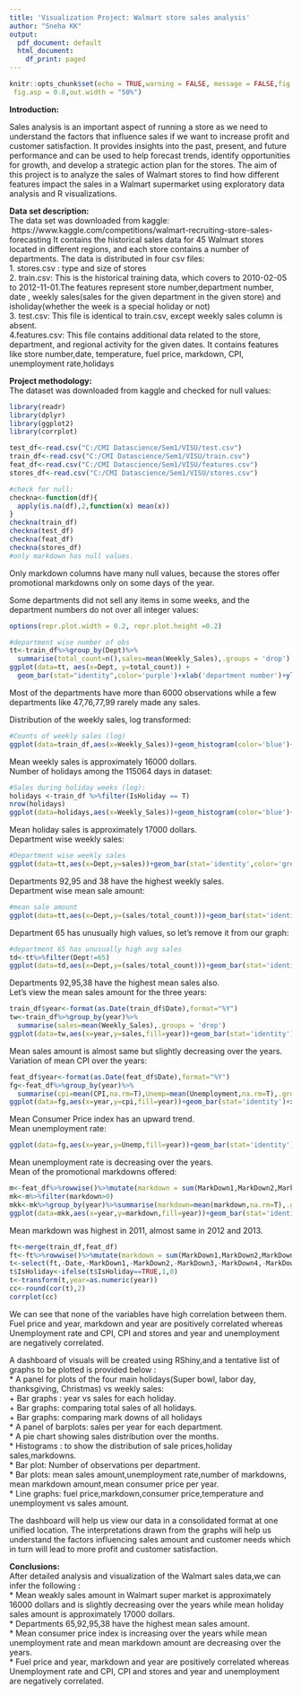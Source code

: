 ---
title: 'Visualization Project: Walmart store sales analysis'
author: "Sneha KK"
output:
  pdf_document: default
  html_document:
    df_print: paged
---

```{r setup, include=FALSE}
knitr::opts_chunk$set(echo = TRUE,warning = FALSE, message = FALSE,fig.width = 6,
 fig.asp = 0.8,out.width = "50%")

```

__Introduction:__

Sales analysis is an important aspect of running a store as we need to understand the factors that influence sales if we want to increase profit and customer satisfaction.
It provides insights into the past, present, and future performance and can be used to help forecast trends, identify opportunities for growth, and develop a strategic action plan for the stores.
The aim of this project is to analyze the sales of Walmart stores to find how 
different features impact the sales in a Walmart supermarket using exploratory data 
analysis and R visualizations.\

__Data set description:__\
The data set was downloaded from kaggle: \ https://www.kaggle.com/competitions/walmart-recruiting-store-sales-forecasting
It contains the historical sales data for 45 Walmart stores located in different 
regions, and each store contains a number of departments. The data is distributed 
in four csv files:\
1. stores.csv : type and size of stores\
2. train.csv: This is the historical training data, which covers to 2010-02-05 to 2012-11-01.The features represent store number,department number, date , weekly sales(sales for the given department in the given store) and isholiday(whether the week is a special holiday or not)\
3. test.csv: This file is identical to train.csv, except weekly sales column is absent.\
4.features.csv: This file contains additional data related to the store, department, and regional activity for the given dates. It contains features like store number,date, temperature, fuel price, markdown, CPI, unemployment rate,holidays\


__Project methodology:__\
The dataset was downloaded from kaggle and checked for null values:


```{r include=FALSE}

library(readr)
library(dplyr)
library(ggplot2)
library(corrplot)
```

```{r,echo=FALSE}
test_df<-read.csv("C:/CMI Datascience/Sem1/VISU/test.csv")
train_df<-read.csv("C:/CMI Datascience/Sem1/VISU/train.csv")
feat_df<-read.csv("C:/CMI Datascience/Sem1/VISU/features.csv")
stores_df<-read.csv("C:/CMI Datascience/Sem1/VISU/stores.csv")

#check for null:
checkna<-function(df){
  apply(is.na(df),2,function(x) mean(x))
}
checkna(train_df)
checkna(test_df)
checkna(feat_df)
checkna(stores_df)  
#only markdown has null values.
```
Only markdown columns have many null values, because the stores offer promotional markdowns only on some days of the year.\

Some departments did not sell any items in some weeks, and the department numbers do not over all integer values: \
```{r,echo=FALSE}
options(repr.plot.width = 0.2, repr.plot.height =0.2)

#department wise number of obs
tt<-train_df%>%group_by(Dept)%>% 
  summarise(total_count=n(),sales=mean(Weekly_Sales),.groups = 'drop')
ggplot(data=tt, aes(x=Dept, y=total_count)) +
  geom_bar(stat="identity",color='purple')+xlab('department number')+ylab('number of observations')+ggtitle("Number of observations per department")
```

Most of the departments have more than 6000 observations while a few departments like 47,76,77,99 rarely made any sales.

Distribution of the weekly sales, log transformed:\
```{r,echo=FALSE}
#Counts of weekly sales (log)
ggplot(data=train_df,aes(x=Weekly_Sales))+geom_histogram(color='blue')+scale_x_log10()+xlab('Weekly sales')+ggtitle('Weekly sales');
```

Mean weekly sales is approximately 16000 dollars.\
Number of holidays among the 115064 days in dataset:\

```{r,echo=FALSE}
#Sales during holiday weeks (log):
holidays <-train_df %>%filter(IsHoliday == T)
nrow(holidays)
ggplot(data=holidays,aes(x=Weekly_Sales))+geom_histogram(color='blue')+scale_x_log10()+ggtitle('Holiday sales')+xlab('Sales')+ylab('count')
```

Mean holiday sales is approximately 17000 dollars.\
Department wise weekly sales:\
```{r,echo=FALSE}
#Department wise weekly sales
ggplot(data=tt,aes(x=Dept,y=sales))+geom_bar(stat='identity',color='green')+ggtitle('Department wise weekly sales')+xlab('Department number')+ylab('Weekly sales')

```

Departments 92,95 and 38 have the highest weekly sales.\
Department wise mean sale amount:\
```{r,echo=FALSE}
#mean sale amount
ggplot(data=tt,aes(x=Dept,y=(sales/total_count)))+geom_bar(stat='identity',color='red')
```

Department 65 has unusually high values, so let's remove it from our graph:\
```{r,echo=FALSE}
#department 65 has unusually high avg sales
td<-tt%>%filter(Dept!=65)
ggplot(data=td,aes(x=Dept,y=(sales/total_count)))+geom_bar(stat='identity',color='red')
```

Departments 92,95,38 have the highest mean sales also.\
Let's view the mean sales amount for the three years:\
```{r,echo=FALSE}
train_df$year<-format(as.Date(train_df$Date),format="%Y")
tw<-train_df%>%group_by(year)%>% 
  summarise(sales=mean(Weekly_Sales),.groups = 'drop')
ggplot(data=tw,aes(x=year,y=sales,fill=year))+geom_bar(stat='identity')+xlab('year')+ylab('mean sales amount')+ggtitle('Mean sales amount over the years')

```

Mean sales amount is almost same but slightly decreasing over the years.\
Variation of mean CPI over the years:\
```{r,echo=FALSE}
feat_df$year<-format(as.Date(feat_df$Date),format="%Y")
fg<-feat_df%>%group_by(year)%>% 
  summarise(cpi=mean(CPI,na.rm=T),Unemp=mean(Unemployment,na.rm=T),.groups = 'drop')
ggplot(data=fg,aes(x=year,y=cpi,fill=year))+geom_bar(stat='identity')+xlab('year')+ylab('mean cpi')+ggtitle('Mean Consumer Price Index over the years')
```

Mean Consumer Price index has an upward trend.\
Mean unemployment rate:\
```{r,echo=FALSE}
ggplot(data=fg,aes(x=year,y=Unemp,fill=year))+geom_bar(stat='identity')+xlab('year')+ylab('mean unemployment rate')+ggtitle('Mean Unemployment rate over the years')
```

Mean unemployment rate is decreasing over the years.\
Mean of the promotional markdowns offered:\
```{r,echo=FALSE}
m<-feat_df%>%rowwise()%>%mutate(markdown = sum(MarkDown1,MarkDown2,MarkDown3,MarkDown4,MarkDown5, na.rm=TRUE))
mk<-m%>%filter(markdown>0)
mkk<-mk%>%group_by(year)%>%summarise(markdown=mean(markdown,na.rm=T),.groups = 'drop')
ggplot(data=mkk,aes(x=year,y=markdown,fill=year))+geom_bar(stat='identity')+xlab('year')+ylab('Markdown')+ggtitle('Mean Markdown over the years')

```

Mean markdown was highest in 2011, almost same in 2012 and 2013.\

```{r,echo=FALSE}
ft<-merge(train_df,feat_df)
ft<-ft%>%rowwise()%>%mutate(markdown = sum(MarkDown1,MarkDown2,MarkDown3,MarkDown4,MarkDown5, na.rm=TRUE))
t<-select(ft,-Date,-MarkDown1,-MarkDown2,-MarkDown3,-MarkDown4,-MarkDown5)
t$IsHoliday<-ifelse(t$IsHoliday==TRUE,1,0)
t<-transform(t,year=as.numeric(year))
cc<-round(cor(t),2)
corrplot(cc) 

```

We can see that none of the variables have high correlation between them. Fuel price and year, markdown and year are positively correlated whereas Unemployment rate and CPI, CPI and stores and year and unemployment are negatively correlated.


A dashboard of visuals will be created using RShiny,and a tentative list of graphs to be plotted is provided below :\
* A panel for plots of the four main holidays(Super bowl, labor day, thanksgiving, Christmas) vs weekly sales:\
  + Bar graphs : year vs sales for each holiday. \
  + Bar graphs: comparing total sales of all holidays.\
  + Bar graphs: comparing mark downs of all holidays\
* A panel of barplots: sales per year for each department.\
* A pie chart showing sales distribution over the months.\
* Histograms : to show the distribution of sale prices,holiday sales,markdowns.\
* Bar plot: Number of observations per department.\
* Bar plots: mean sales amount,unemployment rate,number of markdowns, mean markdown amount,mean consumer price per year.\
* Line graphs: fuel price,markdown,consumer price,temperature and unemployment vs sales amount.\


The dashboard will help us view our data in a consolidated format at one unified location. The interpretations drawn from the graphs will help us understand the factors influencing sales amount and customer needs which in turn will lead to more profit and customer satisfaction.

__Conclusions:__\
After detailed analysis and visualization of the Walmart sales data,we can infer the following :\
* Mean weakly sales amount in Walmart super market is approximately 16000 dollars and is slightly decreasing over the years while mean holiday sales amount is approximately 17000 dollars.\
* Departments 65,92,95,38 have the highest mean sales amount.\
* Mean consumer price index is increasing over the years while mean unemployment rate and mean markdown amount are decreasing over the years.\
* Fuel price and year, markdown and year are positively correlated whereas Unemployment rate and CPI, CPI and stores and year and unemployment are negatively correlated.\